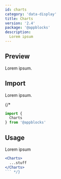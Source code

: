 ```yaml
---
id: charts
category: 'data-display'
title: Charts
version: '2.4'
package: '@appblocks'
description:
  Lorem ipsum
---
```


## Preview

Lorem ipsum.

## Import

Lorem ipsum.

{/* 
```js
import {
  Charts
} from '@appblocks'
```

## Usage

Lorem ipsum

```jsx
<Charts>
  ...stuff
</Charts>
``` */}